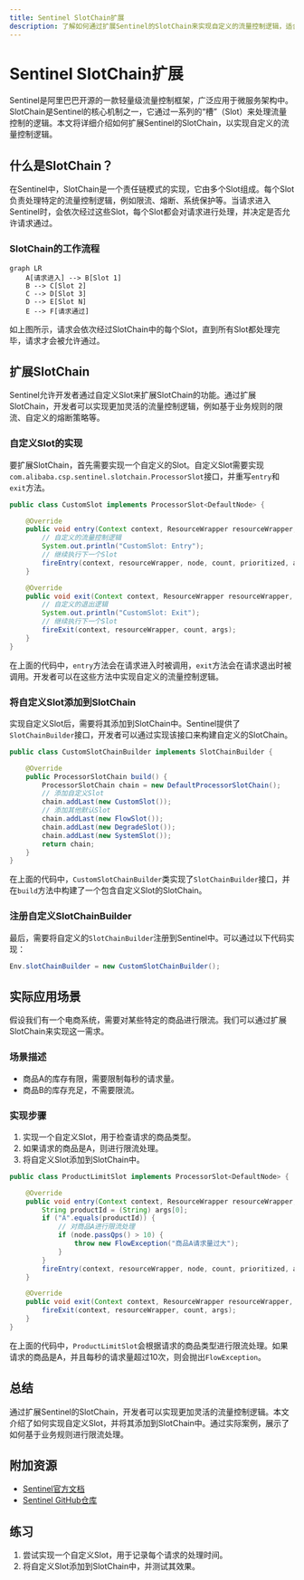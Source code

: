 ```yaml
---
title: Sentinel SlotChain扩展
description: 了解如何通过扩展Sentinel的SlotChain来实现自定义的流量控制逻辑，适合初学者。
---
```


# Sentinel SlotChain扩展

Sentinel是阿里巴巴开源的一款轻量级流量控制框架，广泛应用于微服务架构中。SlotChain是Sentinel的核心机制之一，它通过一系列的“槽”（Slot）来处理流量控制的逻辑。本文将详细介绍如何扩展Sentinel的SlotChain，以实现自定义的流量控制逻辑。

## 什么是SlotChain？

在Sentinel中，SlotChain是一个责任链模式的实现，它由多个Slot组成。每个Slot负责处理特定的流量控制逻辑，例如限流、熔断、系统保护等。当请求进入Sentinel时，会依次经过这些Slot，每个Slot都会对请求进行处理，并决定是否允许请求通过。

### SlotChain的工作流程

```mermaid
graph LR
    A[请求进入] --> B[Slot 1]
    B --> C[Slot 2]
    C --> D[Slot 3]
    D --> E[Slot N]
    E --> F[请求通过]
```

如上图所示，请求会依次经过SlotChain中的每个Slot，直到所有Slot都处理完毕，请求才会被允许通过。

## 扩展SlotChain

Sentinel允许开发者通过自定义Slot来扩展SlotChain的功能。通过扩展SlotChain，开发者可以实现更加灵活的流量控制逻辑，例如基于业务规则的限流、自定义的熔断策略等。

### 自定义Slot的实现

要扩展SlotChain，首先需要实现一个自定义的Slot。自定义Slot需要实现`com.alibaba.csp.sentinel.slotchain.ProcessorSlot`接口，并重写`entry`和`exit`方法。

```java
public class CustomSlot implements ProcessorSlot<DefaultNode> {

    @Override
    public void entry(Context context, ResourceWrapper resourceWrapper, DefaultNode node, int count, boolean prioritized, Object... args) throws Throwable {
        // 自定义的流量控制逻辑
        System.out.println("CustomSlot: Entry");
        // 继续执行下一个Slot
        fireEntry(context, resourceWrapper, node, count, prioritized, args);
    }

    @Override
    public void exit(Context context, ResourceWrapper resourceWrapper, int count, Object... args) {
        // 自定义的退出逻辑
        System.out.println("CustomSlot: Exit");
        // 继续执行下一个Slot
        fireExit(context, resourceWrapper, count, args);
    }
}
```

在上面的代码中，`entry`方法会在请求进入时被调用，`exit`方法会在请求退出时被调用。开发者可以在这些方法中实现自定义的流量控制逻辑。

### 将自定义Slot添加到SlotChain

实现自定义Slot后，需要将其添加到SlotChain中。Sentinel提供了`SlotChainBuilder`接口，开发者可以通过实现该接口来构建自定义的SlotChain。

```java
public class CustomSlotChainBuilder implements SlotChainBuilder {

    @Override
    public ProcessorSlotChain build() {
        ProcessorSlotChain chain = new DefaultProcessorSlotChain();
        // 添加自定义Slot
        chain.addLast(new CustomSlot());
        // 添加其他默认Slot
        chain.addLast(new FlowSlot());
        chain.addLast(new DegradeSlot());
        chain.addLast(new SystemSlot());
        return chain;
    }
}
```

在上面的代码中，`CustomSlotChainBuilder`类实现了`SlotChainBuilder`接口，并在`build`方法中构建了一个包含自定义Slot的SlotChain。

### 注册自定义SlotChainBuilder

最后，需要将自定义的`SlotChainBuilder`注册到Sentinel中。可以通过以下代码实现：

```java
Env.slotChainBuilder = new CustomSlotChainBuilder();
```

## 实际应用场景

假设我们有一个电商系统，需要对某些特定的商品进行限流。我们可以通过扩展SlotChain来实现这一需求。

### 场景描述

- 商品A的库存有限，需要限制每秒的请求量。
- 商品B的库存充足，不需要限流。

### 实现步骤

1. 实现一个自定义Slot，用于检查请求的商品类型。
2. 如果请求的商品是A，则进行限流处理。
3. 将自定义Slot添加到SlotChain中。

```java
public class ProductLimitSlot implements ProcessorSlot<DefaultNode> {

    @Override
    public void entry(Context context, ResourceWrapper resourceWrapper, DefaultNode node, int count, boolean prioritized, Object... args) throws Throwable {
        String productId = (String) args[0];
        if ("A".equals(productId)) {
            // 对商品A进行限流处理
            if (node.passQps() > 10) {
                throw new FlowException("商品A请求量过大");
            }
        }
        fireEntry(context, resourceWrapper, node, count, prioritized, args);
    }

    @Override
    public void exit(Context context, ResourceWrapper resourceWrapper, int count, Object... args) {
        fireExit(context, resourceWrapper, count, args);
    }
}
```

在上面的代码中，`ProductLimitSlot`会根据请求的商品类型进行限流处理。如果请求的商品是A，并且每秒的请求量超过10次，则会抛出`FlowException`。

## 总结

通过扩展Sentinel的SlotChain，开发者可以实现更加灵活的流量控制逻辑。本文介绍了如何实现自定义Slot，并将其添加到SlotChain中。通过实际案例，展示了如何基于业务规则进行限流处理。

## 附加资源

- [Sentinel官方文档](https://sentinelguard.io/zh-cn/docs/introduction.html)
- [Sentinel GitHub仓库](https://github.com/alibaba/Sentinel)

## 练习

1. 尝试实现一个自定义Slot，用于记录每个请求的处理时间。
2. 将自定义Slot添加到SlotChain中，并测试其效果。
